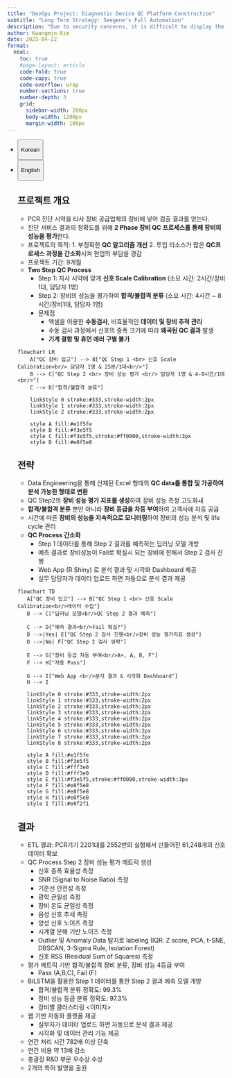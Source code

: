 ```yaml
---
title: "DevOps Project: Diagnostic Device QC Platform Construction"
subtitle: "Long Term Strategy: Seegene's Full Automation"
description: "Due to security concerns, it is difficult to display the data used in this project."
author: Kwangmin Kim
date: 2023-04-22
format: 
  html:
    toc: true  
    #page-layout: article
    code-fold: true
    code-copy: true
    code-overflow: wrap
    number-sections: true
    number-depth: 3
    grid:
      sidebar-width: 200px
      body-width: 1200px
      margin-width: 100px
---
```


<ul class="nav nav-pills" id="language-tab" role="tablist">

<li class="nav-item" role="presentation">

<button class="nav-link active" id="Korean-tab" data-bs-toggle="tab" data-bs-target="#Korean" type="button" role="tab" aria-controls="Korean" aria-selected="true">

Korean

</button>

</li>

<li class="nav-item" role="presentation">

<button class="nav-link" id="English-tab" data-bs-toggle="tab" data-bs-target="#English" type="button" role="tab" aria-controls="knitr" aria-selected="false">

English

</button>

</li>

<div class="tab-content" id="language-tabcontent">

::: {#Korean .tab-pane .fade .show .active role="tabpanel" aria-labelledby="Korean-tab"}
## 프로젝트 개요

-   PCR 진단 시약을 타사 장비 공급업체의 장비에 넣어 검출 결과를 얻는다.
-   진단 서비스 결과의 정확도를 위해 **2 Phase 장비 QC 프로세스를 통해 장비의 성능을 평가**한다.
-   프로젝트의 목적: 1. 부정확한 **QC 알고리즘 개선** 2. 투입 리소스가 많은 **QC프로세스 과정을 간소화**시켜 현업의 부담을 경감
-   프로젝트 기간: 9개월
-   **Two Step QC Process**
    -   Step 1: 자사 시약에 맞게 **신호 Scale Calibration** (소요 시간: 2시간/장비1대, 담당자 1명)
    -   Step 2: 장비의 성능을 평가하여 **합격/불합격 분류** (소요 시간: 4시간 \~ 8시간/장비1대, 담당자 1명)
    -   문제점
        -   엑셀을 이용한 **수동검사**, 비효율적인 **데이터 및 장비 추적 관리**
        -   수동 검사 과정에서 신호의 증폭 크기에 따라 **왜곡된 QC 결과** 발생
        -   **기계 결함 및 휴먼 에러 구별 불가**

```mermaid
flowchart LR
    A["QC 장비 입고"] --> B["QC Step 1 <br> 신호 Scale Calibration<br/> 담당자 1명 & 25분/1대<br/>"]
    B --> C["QC Step 2 <br> 장비 성능 평가 <br/> 담당자 1명 & 4-8시간/1대<br/>"]
    C --> D["합격/불합격 분류"]
    
    linkStyle 0 stroke:#333,stroke-width:2px
    linkStyle 1 stroke:#333,stroke-width:2px
    linkStyle 2 stroke:#333,stroke-width:2px
    
    style A fill:#e1f5fe
    style B fill:#f3e5f5
    style C fill:#f3e5f5,stroke:#ff0000,stroke-width:3px
    style D fill:#e8f5e8
```

## 전략

-   Data Engineering을 통해 산재된 Excel 형태의 **QC data를 통합 및 가공하여 분석 가능한 형태로 변환**
-   QC Step2의 **장비 성능 평가 지표를 생성**하여 장비 성능 측정 고도화ㅙ
-   **합격/불합격 분류** 뿐만 아니라 **장비 등급을 차등 부여**하여 고객사에 차등 공급
-   시간에 따른 **장비의 성능을 지속적으로 모니터링**하여 장비의 성능 분석 및 life cycle 관리\
-   **QC Process 간소화**
    -   Step 1 데이터를 통해 Step 2 결과를 예측하는 딥러닝 모델 개방
    -   예측 결과로 장비성능이 Fail로 확실시 되는 장비에 한해서 Step 2 검사 진행
    -   Web App (R Shiny) 로 분석 결과 및 시각화 Dashboard 제공
    -   실무 담당자가 데이터 업로드 하면 자동으로 분석 결과 제공

```mermaid
flowchart TD
   A["QC 장비 입고"] --> B["QC Step 1 <br> 신호 Scale Calibration<br/>데이터 수집"]
   B --> C["딥러닝 모델<br/>QC Step 2 결과 예측"]
   
   C --> D{"예측 결과<br/>Fail 확실?"}
   D -->|Yes| E["QC Step 2 검사 진행<br/>장비 성능 평가지표 생성"]
   D -->|No| F["QC Step 2 검사 생략"]
   
   E --> G["장비 등급 차등 부여<br/>A+, A, B, F"]
   F --> H["자동 Pass"]
   
   G --> I["Web App <br/>분석 결과 & 시각화 Dashboard"]
   H --> I
   
   linkStyle 0 stroke:#333,stroke-width:2px
   linkStyle 1 stroke:#333,stroke-width:2px
   linkStyle 2 stroke:#333,stroke-width:2px
   linkStyle 3 stroke:#333,stroke-width:2px
   linkStyle 4 stroke:#333,stroke-width:2px
   linkStyle 5 stroke:#333,stroke-width:2px
   linkStyle 6 stroke:#333,stroke-width:2px
   linkStyle 7 stroke:#333,stroke-width:2px
   linkStyle 8 stroke:#333,stroke-width:2px
   
   style A fill:#e1f5fe
   style B fill:#f3e5f5
   style C fill:#fff3e0
   style D fill:#fff3e0
   style E fill:#f3e5f5,stroke:#ff0000,stroke-width:3px
   style F fill:#e8f5e8
   style G fill:#e8f5e8
   style H fill:#e8f5e8
   style I fill:#e0f2f1
```

## 결과

-   ETL 결과: PCR기기 2201대를 2552번의 실험해서 만들어진 61,248개의 신호 데이터 확보
-   QC Process Step 2 장비 성능 평가 메트릭 생성
    -   신호 증폭 효율성 측정
    -   SNR (Signal to Noise Ratio) 측정
    -   기준선 안전성 측정
    -   광학 균일성 측정
    -   장비 온도 균일성 측정
    -   음성 신호 추세 측정
    -   양성 신호 노이즈 측정
    -   시계열 분해 기반 노이즈 측정
    -   Outlier 및 Anomaly Data 탐지로 labeling (IQR. Z score, PCA, t-SNE, DBSCAN, 3-Sigma Rule, Isolation Forest)
    -   신호 RSS (Residual Sum of Squares) 측정
-   평가 메트릭 기반 합격/불합격 장비 분류, 장비 성능 4등급 부여
    -   Pass (A,B,C), Fail (F)
-   BiLSTM을 활용한 Step 1 데이터를 통한 Step 2 결과 예측 모델 개방
    -   합격/불합격 분류 정확도: 99.3%
    -   장비 성능 등급 분류 정확도: 97.3%
    -   장비별 클러스터링 <이미지>
-   웹 기반 자동화 플랫폼 제공
    -   실무자가 데이터 업로드 하면 자동으로 분석 결과 제공
    -   시각화 및 데이터 관리 기능 제공
-   연간 처리 시간 782배 이상 단축
-   연간 비용 약 13배 감소
-   총괄장 R&D 부문 우수상 수상
-   2개의 특허 발명을 출원
:::

::: {#English .tab-pane .fade role="tabpanel" aria-labelledby="English-tab"}
:::